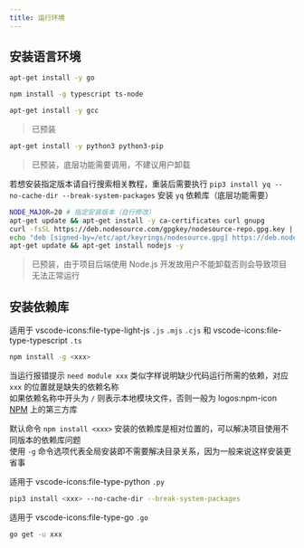 ```yaml
---
title: 运行环境
---
```


##

## 安装语言环境

<Tabs>
  <TabItem value="go" label="Go">

  ```bash
  apt-get install -y go
  ```

  </TabItem>

  <TabItem value="ts" label="TypeScript">

  ```bash
  npm install -g typescript ts-node
  ```

  </TabItem>

  <TabItem value="c" label="C">

  ```bash
  apt-get install -y gcc
  ```
  > 已预装

  </TabItem>

  <TabItem value="py" label="Python">

  ```bash
  apt-get install -y python3 python3-pip
  ```
  > 已预装，底层功能需要调用，不建议用户卸载  

  若想安装指定版本请自行搜索相关教程，重装后需要执行 `pip3 install yq --no-cache-dir --break-system-packages` 安装 `yq` 依赖库（底层功能需要）

  </TabItem>

  <TabItem value="js" label="Node.js">

  ```bash
  NODE_MAJOR=20 # 指定安装版本（自行修改）
  apt-get update && apt-get install -y ca-certificates curl gnupg
  curl -fsSL https://deb.nodesource.com/gpgkey/nodesource-repo.gpg.key | gpg --dearmor -o /etc/apt/keyrings/nodesource.gpg
  echo "deb [signed-by=/etc/apt/keyrings/nodesource.gpg] https://deb.nodesource.com/node_20.x nodistro main" | tee /etc/apt/sources.list.d/nodesource.list
  apt-get update && apt-get install nodejs -y
  ```
  > 已预装，由于项目后端使用 Node.js 开发故用户不能卸载否则会导致项目无法正常运行

  </TabItem>
</Tabs>


## 安装依赖库

<Tabs>
  <TabItem value="js&ts" label="Node.js / TypeScript" default>

  适用于 <Icon>vscode-icons\:file-type-light-js</Icon> `.js` `.mjs` `.cjs` 和 <Icon>vscode-icons\:file-type-typescript</Icon> `.ts`

  ```bash
  npm install -g <xxx>
  ```
  当运行报错提示 `need module xxx` 类似字样说明缺少代码运行所需的依赖，对应 `xxx` 的位置就是缺失的依赖名称  
  如果依赖名称中开头为 `/` 则表示本地模块文件，否则一般为 <Icon size="18">logos\:npm-icon</Icon> [NPM](https://www.npmjs.com) 上的第三方库

  默认命令 `npm install <xxx>` 安装的依赖库是相对位置的，可以解决项目使用不同版本的依赖库问题  
  使用 `-g` 命令选项代表全局安装即不需要解决目录关系，因为一般来说这样安装更省事

  </TabItem>

  <TabItem value="py" label="Python">

  适用于 <Icon>vscode-icons\:file-type-python</Icon> `.py`

  ```bash
  pip3 install <xxx> --no-cache-dir --break-system-packages
  ```

  </TabItem>

  <TabItem value="go" label="Go">

  适用于 <Icon>vscode-icons\:file-type-go</Icon> `.go`

  ```bash
  go get -u xxx
  ```

  </TabItem>
</Tabs>
